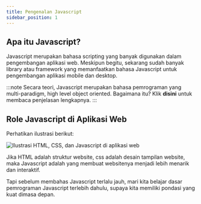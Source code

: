 ```yaml
---
title: Pengenalan Javascript
sidebar_position: 1
---
```



## Apa itu Javascript&#63;

Javascript merupakan bahasa scripting yang banyak digunakan dalam pengembangan aplikasi web. Meskipun begitu, sekarang sudah banyak library atau framework yang memanfaatkan bahasa Javascript untuk pengembangan aplikasi mobile dan desktop.

:::note
Secara teori, Javascript merupakan bahasa pemrograman yang multi-paradigm, high level object oriented. Bagaimana itu? Klik <Link to="/blog/penjelasan%20javascript%20secara%20teori">**disini**</Link> untuk membaca penjelasan lengkapnya.
:::

## Role Javascript di Aplikasi Web

Perhatikan ilustrasi berikut:

![Ilustrasi HTML, CSS, dan Javascript di aplikasi web](./assets/bahasjs-html-css-js.png)

Jika HTML adalah struktur website, css adalah desain tampilan website, maka Javascript adalah yang membuat websitenya menjadi lebih menarik dan interaktif.

Tapi sebelum membahas Javascript terlalu jauh, mari kita belajar dasar pemrograman Javascript terlebih dahulu, supaya kita memiliki pondasi yang kuat dimasa depan.
